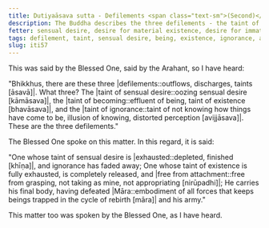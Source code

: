 ```yaml
---
title: Dutiyaāsava sutta - Defilements <span class="text-sm">(Second)</span>
description: The Buddha describes the three defilements - the taint of sensual desire, the taint of being, and the taint of ignorance, and one who is free from them.
fetter: sensual desire, desire for material existence, desire for immaterial existence, ignorance
tags: defilement, taint, sensual desire, being, existence, ignorance, attachment, release, Māra, iti, iti50-99
slug: iti57
---
```


This was said by the Blessed One, said by the Arahant, so I have heard:

"Bhikkhus, there are these three |defilements::outflows, discharges, taints [āsavā]|. What three? The |taint of sensual desire::oozing sensual desire [kāmāsava]|, the |taint of becoming::effluent of being, taint of existence [bhavāsava]|, and the |taint of ignorance::taint of not knowing how things have come to be, illusion of knowing, distorted perception [avijjāsava]|. These are the three defilements."

The Blessed One spoke on this matter. In this regard, it is said:

"One whose taint of sensual desire is |exhausted::depleted, finished [khīṇa]|,
and ignorance has faded away;
One whose taint of existence is fully exhausted,
is completely released, and |free from attachment::free from grasping, not taking as mine, not appropriating [nirūpadhi]|;
He carries his final body,
having defeated |Māra::embodiment of all forces that keeps beings trapped in the cycle of rebirth [māra]| and his army."

This matter too was spoken by the Blessed One, as I have heard.
